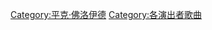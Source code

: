 {{Cat main|平克·弗洛伊德}}

{{DEFAULTSORT:Pink Floyd songs}}
[[Category:平克·佛洛伊德|Category:平克·佛洛伊德]]
[[Category:各演出者歌曲|Category:各演出者歌曲]]